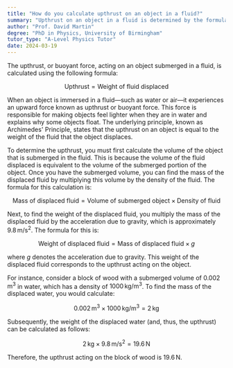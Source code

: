 ```yaml
---
title: "How do you calculate upthrust on an object in a fluid?"
summary: "Upthrust on an object in a fluid is determined by the formula: Upthrust equals the weight of the fluid displaced by the object."
author: "Prof. David Martin"
degree: "PhD in Physics, University of Birmingham"
tutor_type: "A-Level Physics Tutor"
date: 2024-03-19
---
```


The upthrust, or buoyant force, acting on an object submerged in a fluid, is calculated using the following formula:

$$ \text{Upthrust} = \text{Weight of fluid displaced} $$

When an object is immersed in a fluid—such as water or air—it experiences an upward force known as upthrust or buoyant force. This force is responsible for making objects feel lighter when they are in water and explains why some objects float. The underlying principle, known as Archimedes' Principle, states that the upthrust on an object is equal to the weight of the fluid that the object displaces.

To determine the upthrust, you must first calculate the volume of the object that is submerged in the fluid. This is because the volume of the fluid displaced is equivalent to the volume of the submerged portion of the object. Once you have the submerged volume, you can find the mass of the displaced fluid by multiplying this volume by the density of the fluid. The formula for this calculation is:

$$ \text{Mass of displaced fluid} = \text{Volume of submerged object} \times \text{Density of fluid} $$

Next, to find the weight of the displaced fluid, you multiply the mass of the displaced fluid by the acceleration due to gravity, which is approximately $9.8 \, \text{m/s}^2$. The formula for this is:

$$ \text{Weight of displaced fluid} = \text{Mass of displaced fluid} \times g $$

where $g$ denotes the acceleration due to gravity. This weight of the displaced fluid corresponds to the upthrust acting on the object.

For instance, consider a block of wood with a submerged volume of $0.002 \, \text{m}^3$ in water, which has a density of $1000 \, \text{kg/m}^3$. To find the mass of the displaced water, you would calculate:

$$ 0.002 \, \text{m}^3 \times 1000 \, \text{kg/m}^3 = 2 \, \text{kg} $$

Subsequently, the weight of the displaced water (and, thus, the upthrust) can be calculated as follows:

$$ 2 \, \text{kg} \times 9.8 \, \text{m/s}^2 = 19.6 \, \text{N} $$

Therefore, the upthrust acting on the block of wood is $19.6 \, \text{N}$.
    